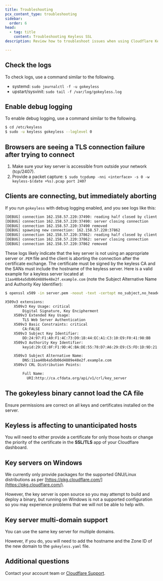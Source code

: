 ```yaml
---
title: Troubleshooting
pcx_content_type: troubleshooting
sidebar:
  order: 6
head:
  - tag: title
    content: Troubleshooting Keyless SSL
description: Review how to troubleshoot issues when using Cloudflare Keyless SSL.

---
```


## Check the logs

To check logs, use a command similar to the following.

* systemd: `sudo journalctl -f -u gokeyless`
* upstart/sysvinit: `sudo tail -f /var/log/gokeyless.log`

## Enable debug logging

To enable debug logging, use a command similar to the following.

```sh
$ cd /etc/keyless
$ sudo -u keyless gokeyless --loglevel 0
```

## Browsers are seeing a TLS connection failure after trying to connect

1. Make sure your key server is accessible from outside your network (tcp/2407).
2. Provide a packet capture:
   `$ sudo tcpdump -nni <interface> -s 0 -w keyless-$(date +%s).pcap port 2407`

## Clients are connecting, but immediately aborting

If you run `gokeyless` with debug logging enabled, and you see logs like this:

```txt
[DEBUG] connection 162.158.57.220:37490: reading half closed by client
[DEBUG] connection 162.158.57.220:37490: server closing connection
[DEBUG] connection 162.158.57.220:37490 removed
[DEBUG] spawning new connection: 162.158.57.220:37862
[DEBUG] connection 162.158.57.220:37862: reading half closed by client
[DEBUG] connection 162.158.57.220:37862: server closing connection
[DEBUG] connection 162.158.57.220:37862 removed
```

These logs likely indicate that the key server is not using an appropriate server or .`PEM` file and the client is aborting the connection after the certificate exchange. The certificate must be signed by the keyless CA and the SANs must include the hostname of the keyless server. Here is a valid example for a keyless server located at `11aa40b4a5db06d4889e48e2f.example.com` (note the Subject Alternative Name and Authority Key Identifier):

```bash
$ openssl x509 -in server.pem -noout -text -certopt no_subject,no_header,no_version,no_serial,no_signame,no_validity,no_subject,no_issuer,no_pubkey,no_sigdump,no_aux | sed -e 's/^        //'

X509v3 extensions:
    X509v3 Key Usage: critical
        Digital Signature, Key Encipherment
    X509v3 Extended Key Usage:
        TLS Web Server Authentication
    X509v3 Basic Constraints: critical
        CA:FALSE
    X509v3 Subject Key Identifier:
        DD:24:97:F1:A9:F1:4C:73:D9:1B:44:EC:A1:C3:10:E9:F0:41:98:BB
    X509v3 Authority Key Identifier:
        keyid:29:CE:8F:F1:9D:4C:BA:DE:55:78:D7:A6:29:E9:C5:FD:1D:9D:21:48

    X509v3 Subject Alternative Name:
        DNS:11aa40b4a5db06d4889e48e2f.example.com
    X509v3 CRL Distribution Points:

        Full Name:
          URI:http://ca.cfdata.org/api/v1/crl/key_server
```

## The gokeyless binary cannot load the CA file

Ensure permissions are correct on all keys and certificates installed on the server.

## Keyless is affecting to unanticipated hosts

You will need to either provide a certificate for only those hosts or change the priority of the certificate in the **SSL/TLS** app of your Cloudflare dashboard.

## Key servers on Windows

We currently only provide packages for the supported GNU/Linux distributions as per [https://pkg.cloudflare.com/](https://pkg.cloudflare.com/).

However, the key server is open source so you may attempt to build and deploy a binary, but running on Windows is not a supported configuration so you may experience problems that we will not be able to help with.

## Key server multi-domain support

You can use the same key server for multiple domains.

However, if you do, you will need to add the hostname and the Zone ID of the new domain to the `gokeyless.yaml` file.

## Additional questions

Contact your account team or [Cloudflare Support](/support/contacting-cloudflare-support/).
